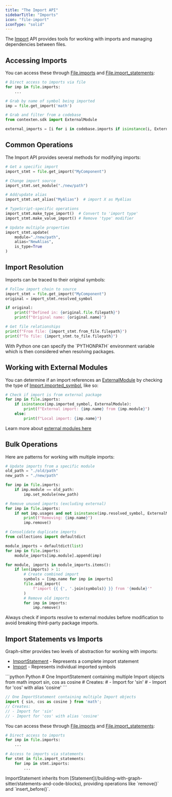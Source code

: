 ```yaml
---
title: "The Import API"
sidebarTitle: "Imports"
icon: "file-import"
iconType: "solid"
---
```


The [Import](/api-reference/core/Import) API provides tools for working with imports and managing dependencies between files.

## Accessing Imports

You can access these through [File.imports](/api-reference/core/File#imports) and [File.import_statements](/api-reference/core/File#import-statements):

```python
# Direct access to imports via file
for imp in file.imports:
    ...

# Grab by name of symbol being imported
imp = file.get_import('math')

# Grab and filter from a codebase
from contexten.sdk import ExternalModule

external_imports = [i for i in codebase.imports if isinstance(i, ExternalModule)]
```

## Common Operations

The Import API provides several methods for modifying imports:

```python
# Get a specific import
import_stmt = file.get_import("MyComponent")

# Change import source
import_stmt.set_module("./new/path")

# Add/update alias
import_stmt.set_alias("MyAlias")  # import X as MyAlias

# TypeScript-specific operations
import_stmt.make_type_import()  # Convert to 'import type'
import_stmt.make_value_import() # Remove 'type' modifier

# Update multiple properties
import_stmt.update(
    module="./new/path",
    alias="NewAlias",
    is_type=True
)
```

## Import Resolution

Imports can be traced to their original symbols:

```python
# Follow import chain to source
import_stmt = file.get_import("MyComponent")
original = import_stmt.resolved_symbol

if original:
    print(f"Defined in: {original.file.filepath}")
    print(f"Original name: {original.name}")

# Get file relationships
print(f"From file: {import_stmt.from_file.filepath}")
print(f"To file: {import_stmt.to_file.filepath}")
```

<Note>
With Python one can specify the `PYTHONPATH` environment variable which is then considered when resolving
packages.
</Note>

## Working with External Modules

You can determine if an import references an [ExternalModule](/api-reference/core/ExternalModule) by checking the type of [Import.imported_symbol](/api-reference/core/Import#imported-symbol), like so:

```python
# Check if import is from external package
for imp in file.imports:
    if isinstance(imp.imported_symbol, ExternalModule):
        print(f"External import: {imp.name} from {imp.module}")
    else:
        print(f"Local import: {imp.name}")
```

<Tip>Learn more about [external modules here](/building-with-graph-sitter/external-modules)</Tip>


## Bulk Operations

Here are patterns for working with multiple imports:

```python
# Update imports from a specific module
old_path = "./old/path"
new_path = "./new/path"

for imp in file.imports:
    if imp.module == old_path:
        imp.set_module(new_path)

# Remove unused imports (excluding external)
for imp in file.imports:
    if not imp.usages and not isinstance(imp.resolved_symbol, ExternalModule):
        print(f"Removing: {imp.name}")
        imp.remove()

# Consolidate duplicate imports
from collections import defaultdict

module_imports = defaultdict(list)
for imp in file.imports:
    module_imports[imp.module].append(imp)

for module, imports in module_imports.items():
    if len(imports) > 1:
        # Create combined import
        symbols = [imp.name for imp in imports]
        file.add_import(
            f"import {{ {', '.join(symbols)} }} from '{module}'"
        )
        # Remove old imports
        for imp in imports:
            imp.remove()
```

<Note>
Always check if imports resolve to external modules before modification to avoid breaking third-party package imports.
</Note> 

## Import Statements vs Imports

Graph-sitter provides two levels of abstraction for working with imports:

- [ImportStatement](/api-reference/core/ImportStatement) - Represents a complete import statement
- [Import](/api-reference/core/Import) - Represents individual imported symbols

<CodeGroup>
```python Python
# One ImportStatement containing multiple Import objects
from math import sin, cos as cosine
# Creates:
# - Import for 'sin'
# - Import for 'cos' with alias 'cosine'
```

```typescript Typescript
// One ImportStatement containing multiple Import objects
import { sin, cos as cosine } from 'math';
// Creates:
// - Import for 'sin'
// - Import for 'cos' with alias 'cosine'
```
</CodeGroup>

You can access these through [File.imports](/api-reference/core/File#imports) and [File.import_statements](/api-reference/core/File#import-statements):

```python
# Direct access to imports
for imp in file.imports:
    ...

# Access to imports via statements
for stmt in file.import_statements:
    for imp in stmt.imports:
        ...
```

<Note>
ImportStatement inherits from [Statement](/building-with-graph-sitter/statements-and-code-blocks), providing operations like `remove()` and `insert_before()`.
</Note>